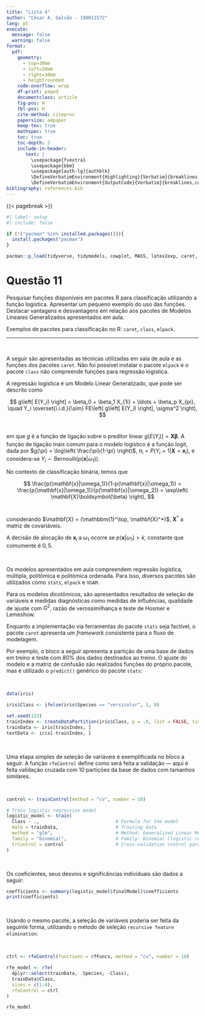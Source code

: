 ```yaml
---
title: "Lista 4"
author: "César A. Galvão - 190011572"
lang: pt
execute:
  message: false
  warning: false
format: 
  pdf:
    geometry:
      - top=30mm
      - left=30mm
      - right=30mm
      - heightrounded
    code-overflow: wrap
    df-print: paged
    documentclass: article
    fig-pos: H
    tbl-pos: H
    cite-method: citeproc
    papersize: a4paper
    keep-tex: true
    mathspec: true
    toc: true
    toc-depth: 2
    include-in-header: 
       text: |
         \usepackage{fvextra}
         \usepackage{bbm}
         \usepackage[auth-lg]{authblk}
         \DefineVerbatimEnvironment{Highlighting}{Verbatim}{breaklines,commandchars=\\\{\}}
         \DefineVerbatimEnvironment{OutputCode}{Verbatim}{breaklines,commandchars=\\\{\}}
bibliography: references.bib
---
```


{{< pagebreak >}}

```r
#| label: setup
#| include: false

if (!("pacman" %in% installed.packages())){
  install.packages("pacman")
}

pacman::p_load(tidyverse, tidymodels, cowplot, MASS, latex2exp, caret, randomForest)
```

# Questão 11

Pesquisar funções disponíveis em pacotes R para classificação utilizando a função logística. Apresentar um pequeno exemplo do uso das funções. Destacar vantagens e desvantagens em relação aos pacotes de Modelos Lineares Generalizados apresentados em aula.

Exemplos de pacotes para classificação no R: `caret`, `class`, `mlpack.`

------------------------------------------------------------------------

\ 

A seguir são apresentadas as técnicas utilizadas em sala de aula e as funções dos pacotes `caret`. Não foi possível instalar o pacote `mlpack` e o pacote `class` não compreende funções para regressão logística.

A regressão logística é um Modelo Linear Generalizado, que pode ser descrito como

$$
g\left[ E(Y_i) \right] = \beta_0 + \beta_1 X_{1i} + \ldots + \beta_p X_{pi}, \quad Y_i \overset{i.i.d.}{\sim} FE\left( g\left[ E(Y_i) \right], \sigma^2 \right),
$$
\ 

\noindent em que $g$ é a função de ligação sobre o preditor linear $g\left[ E(Y_i) \right] = \mathbf{X}\boldsymbol{\beta}$. A função de ligação mais comum para o modelo logístico é a função logit, dada por $g(\pi) = \log\left( \frac{\pi}{1-\pi} \right)$, $\pi_i = P(Y_i = 1 | \mathbf{X} = \mathbf{x}_i)$, e considera-se $Y_i \sim \text{Bernoulli}\left( p(\mathbf{x}|\omega_1) \right)$.

No contexto de classificação binária, temos que

$$
\frac{p(\mathbf{x}|\omega_1)}{1-p(\mathbf{x}|\omega_1)} = \frac{p(\mathbf{x}|\omega_1)}{p(\mathbf{x}|\omega_2)} = \exp\left( \mathbf{X}\boldsymbol{\beta} \right),
$$
\ 

\noindent considerando $\mathbf{X} = (\mathbbm{1}^\top, \mathbf{X}^*)$, $\mathbf{X}^*$ a matriz de covariáveis.

A decisão de alocação de $\mathbf{x}_i$ a $\omega_1$ ocorre se $p(\mathbf{x}|\omega_1)> k$, constante que comumente é $0,5$.

\ 


Os modelos apresentados em aula compreendem regressão logística, múltipla, politômica e politômica ordenada. Para isso, diversos pacotes são utilizados como `stats`, `mlpack` e `VGAM`. 

Para os modelos dicotômicos, são apresentados resultados de seleção de variáveis e medidas diagnósticas como medidas de influências, qualidade de ajuste com $G^2$, razão de verossimilhança e teste de Hosmer e Lemeshow.

Enquanto a implementação via ferramentas do pacote `stats` seja factível, o pacote `caret` apresenta um *framework* consistente para o fluxo de modelagem.

Por exemplo, o bloco a seguir apresenta a partição de uma base de dados em treino e teste com 80% dos dados destinados ao treino. O ajuste do modelo e a matriz de confusão são realizados funções do próprio pacote, mas é utilizado o `predict()` genérico do pacote `stats`:

\ 

```r

data(iris)

iris$Class <- ifelse(iris$Species == "versicolor", 1, 0)

set.seed(123)
trainIndex <- createDataPartition(iris$Class, p = .8, list = FALSE, times = 1)
trainData <- iris[trainIndex, ]
testData <- iris[-trainIndex, ]
```

\ 

Uma etapa simples de seleção de variáveis é exemplificada no bloco a seguir. A função `rfeControl` define como será feita a validação --- aqui é feita validação cruzada com 10 partições da base de dados com tamanhos similares.

\ 

```r
control <- trainControl(method = "cv", number = 10)

# Train logistic regression model
logistic_model <- train(
  Class ~ .,                            # Formula for the model
  data = trainData,                     # Training data
  method = "glm",                       # Method: Generalized Linear Model
  family = "binomial",                  # Family: Binomial (logistic regression)
  trControl = control                   # Cross-validation control parameters
)
```
\ 

Os coeficientes, seus desvios e significâncias individuais são dados a seguir:


```r
coefficients <- summary(logistic_model$finalModel)$coefficients
print(coefficients)
```
\ 

Usando o mesmo pacote, a seleção de variáveis poderia ser feita da seguinte forma, utilizando o método de seleção `recursive feature elimination`:

\ 
```r
ctrl <- rfeControl(functions = rfFuncs, method = "cv", number = 10)

rfe_model <- rfe(
  dplyr::select(trainData, -Species, -Class),  
  trainData$Class,                      
  sizes = c(1:4),                       
  rfeControl = ctrl                    
)

rfe_model
```





<!-- {{< pagebreak >}} -->

<!-- # Referências -->
